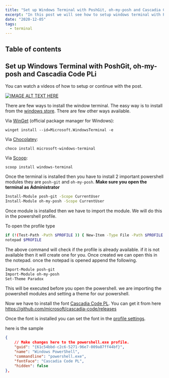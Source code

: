 ```yaml
---
title: "Set up Windows Terminal with PoshGit, oh-my-posh and Cascadia Code PL"
excerpt: "In this post we will see how to setup windows terminal with PoshGit and oh-my-posh to make the terminal more productive"
date: "2020-12-05"
tags:
  - terminal
---
```

## Table of contents

## Set up Windows Terminal with PoshGit, oh-my-posh and Cascadia Code PLi

You can watch a videos of how to setup or continue with the post.

[![IMAGE ALT TEXT HERE](https://img.youtube.com/vi/cJ7oINPF2mo/0.jpg)](https://www.youtube.com/watch?v=cJ7oINPF2mo)

There are few ways to install the window terminal. The easy way is to install from the [windows store](https://aka.ms/terminal). There are few other ways available.

Via [WinGet][winget] (official package manager for Windows):

```
winget install --id=Microsoft.WindowsTerminal -e
```

Via [Chocolatey][chocolatey]:

```
choco install microsoft-windows-terminal
```

Via [Scoop][scoop]:

```
scoop install windows-terminal
```

Once the terminal is installed then you have to install 2 important powershell modules they are `posh-git` and `oh-my-posh`. **Make sure you open the terminal as Administrator**

```bash
Install-Module posh-git -Scope CurrentUser
Install-Module oh-my-posh -Scope CurrentUser
```

Once module is installed then we have to import the module. We will do this in the powershell profile.

To open the profile type

```bash
if (!(Test-Path -Path $PROFILE )) { New-Item -Type File -Path $PROFILE -Force }
notepad $PROFILE
```

The above command will check if the profile is already available. if it is not available then it will create one for you. Once created we can open this in the notepad. once the notepad is opened append the following.

```bash
Import-Module posh-git
Import-Module oh-my-posh
Set-Theme Paradox
```

This will be executed before you open the powershell. we are importing the powershell modules and setting a theme for our powershell.

Now we have to install the font [Cascadia Code PL](https://github.com/microsoft/cascadia-code/releases). You can get it from here https://github.com/microsoft/cascadia-code/releases

Once the font is installed you can set the font in the [profile settings](https://docs.microsoft.com/en-us/windows/terminal/customize-settings/profile-settings).

here is the sample

```json
{
    // Make changes here to the powershell.exe profile.
    "guid": "{61c54bbd-c2c6-5271-96e7-009a87ff44bf}",
    "name": "Windows PowerShell",
    "commandline": "powershell.exe",
    "fontFace": "Cascadia Code PL",
    "hidden": false
},
```

[scoop]: https://scoop.sh/
[scoop-extras]: https://github.com/lukesampson/scoop/wiki/Buckets
[windowsterminal]: https://github.com/microsoft/terminal
[winget]: https://github.com/microsoft/winget-cli/
[chocolatey]: https://chocolatey.org/
